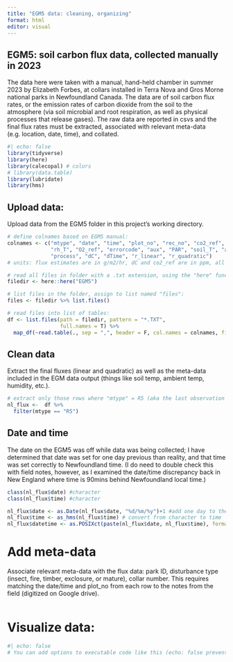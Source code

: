 ```yaml
---
title: "EGM5 data: cleaning, organizing"
format: html
editor: visual
---
```


## EGM5: soil carbon flux data, collected manually in 2023
The data here were taken with a manual, hand-held chamber in summer 2023 by Elizabeth Forbes, at collars installed in Terra Nova and Gros Morne national parks in Newfoundland Canada. The data are of soil carbon flux rates, or the emission rates of carbon dioxide from the soil to the atmosphere (via soil microbial and root respiration, as well as physical processes that release gases). The raw data are reported in csvs and the final flux rates must be extracted, associated with relevant meta-data (e.g. location, date, time), and collated.

```r
#| echo: false
library(tidyverse)
library(here)
library(calecopal) # colors
# library(data.table)
library(lubridate)
library(hms)
```


## Upload data:
Upload data from the EGM5 folder in this project's working directory.
```r
# define colnames based on EGM5 manual:
colnames <- c("mtype", "date", "time", "plot_no", "rec_no", "co2_ref", "pressure", "flow", "h20_ref",
              "rh_T", "O2_ref", "errorcode", "aux", "PAR", "soil_T", "air_T", "soil_mois",
              "process", "dC", "dTime", "r_linear", "r_quadratic")
# units: flux estimates are in g/m2/hr, dC and co2_ref are in ppm, all temps in C, RH in %, pressure is in millibars

# read all files in folder with a .txt extension, using the "here" functionality to go one folder down:
filedir <- here::here("EGM5")

# list files in the folder, assign to list named "files":
files <- filedir %>% list.files()

# read files into list of tables:
df <- list.files(path = filedir, pattern = "*.TXT",
                 full.names = T) %>% 
  map_df(~read.table(., sep = ",", header = F, col.names = colnames, fill = T))
```

## Clean data
Extract the final fluxes (linear and quadratic) as well as the meta-data included in the EGM data output (things like soil temp, ambient temp, humidity, etc.).
```r
# extract only those rows where "mtype" = R5 (aka the last observation per interval)
nl_flux <-  df %>% 
  filter(mtype == "R5")
```

## Date and time
The date on the EGM5 was off while data was being collected; I have determined that date was set for one day previous than reality, and that time was set correctly to Newfoundland time. (I do need to double check this with field notes, however, as I examined the date/time discrepancy back in New England where time is 90mins behind Newfoundland local time.)
```r
class(nl_flux$date) #character
class(nl_flux$time) #character

nl_flux$date <- as.Date(nl_flux$date, "%d/%m/%y")+1 #add one day to the date
nl_flux$time <- as_hms(nl_flux$time) # convert from character to time
nl_flux$datetime <- as.POSIXct(paste(nl_flux$date, nl_flux$time), format = "%Y-%m-%d %H:%M:%S") # create datetime obj
```

# Add meta-data
Associate relevant meta-data with the flux data: park ID, disturbance type (insect, fire, timber, exclosure, or mature), collar number. This requires matching the date/time and plot_no from each row to the notes from the field (digitized on Google drive).
```r

```

# Visualize data:

```r
#| echo: false
# You can add options to executable code like this (echo: false prevents code, but not output/results/figures/etc. from showing up in the rendered product)



``` 
